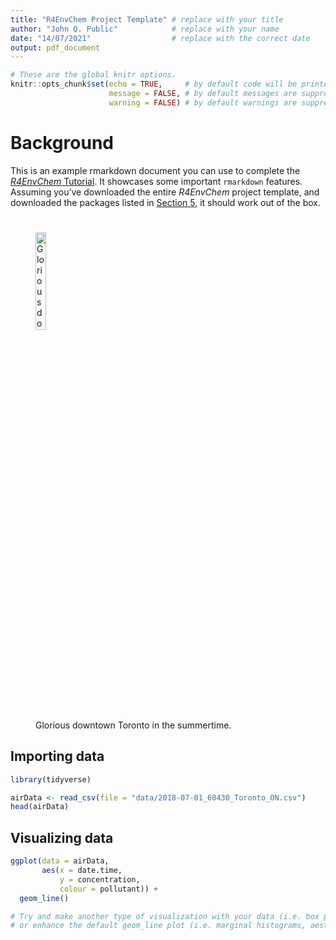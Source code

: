 ```yaml
---
title: "R4EnvChem Project Template" # replace with your title
author: "John Q. Public"            # replace with your name
date: "14/07/2021"                  # replace with the correct date
output: pdf_document
---
```


```r
# These are the global knitr options.
knitr::opts_chunk$set(echo = TRUE,     # by default code will be printed out 
                      message = FALSE, # by default messages are suppressed
                      warning = FALSE) # by default warnings are suppressed
```

# Background

This is an example rmarkdown document you can use to complete the [*R4EnvChem* Tutorial](https://davidrosshall.github.io/R4EnvChem/r-tutorial-exercise.html). It showcases some important `rmarkdown` features. Assuming you've downloaded the entire *R4EnvChem* project template, and downloaded the packages listed in [Section 5](https://davidrosshall.github.io/R4EnvChem/r-tutorial-exercise.html), it should work out of the box.





# 



![Glorious downtown Toronto in the summertime.](images/DHall_TorontoPano.jpg){width=20%, height=20%}

## Importing data

```r
library(tidyverse)

airData <- read_csv(file = "data/2018-07-01_60430_Toronto_ON.csv")
head(airData)
```


## Visualizing data

```r

ggplot(data = airData, 
       aes(x = date.time, 
           y = concentration, 
           colour = pollutant)) +
  geom_line()

```

```r

# Try and make another type of visualization with your data (i.e. box plot, violin plot)
# or enhance the default geom_line plot (i.e. marginal histograms, aesthetic changes)



```



